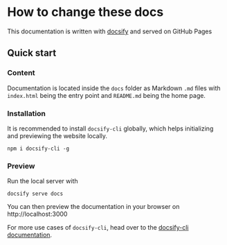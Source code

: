 
<Meta title="How Tos/How to change these docs" />

# How to change these docs

This documentation is written with [docsify](https://docsify.js.org) and served on GitHub Pages

## Quick start

### Content
Documentation is located inside the `docs` folder as Markdown `.md` files with `index.html` being the entry point
and `README.md` being the home page.  

### Installation
It is recommended to install `docsify-cli` globally, which helps initializing and previewing the website locally.

```
npm i docsify-cli -g
```

### Preview
Run the local server with
```
docsify serve docs
```
You can then preview the documentation in your browser on http://localhost:3000  

For more use cases of `docsify-cli`, head over to the [docsify-cli documentation](https://github.com/docsifyjs/docsify-cli).

